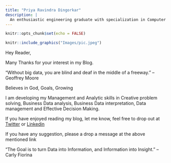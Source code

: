 ```yaml
---
title: "Priya Ravindra Dingorkar"
description: |
  An enthusiastic engineering graduate with specialization in Computer Engineering and a strong buisness analystics in the making with postive leadership skills and added influential communication skills
---
```


```r
knitr::opts_chunk$set(echo = FALSE)
```

```r
knitr::include_graphics("Images/pic.jpeg")
```

Hey Reader, 

Many Thanks for your interest in my Blog. 

“Without big data, you are blind and deaf in the middle of a freeway.” – Geoffrey Moore

Believes in God, Goals, Growing
  
I am developing my Management and Analytic skills in Creative problem solving, Business Data analysis, Business Data interpretation, Data management and Effective Decision Making.

If you have enjoyed reading my blog, let me know, feel free to drop out at [Twitter](https://twitter.com/DingorkarPriya) or [Linkedin](https://www.linkedin.com/in/priya-dingorkar/)

If you have any suggestion, please a drop a message at the above mentioned link

"The Goal is to turn Data into Information, and Information into Insight.” – Carly Fiorina 